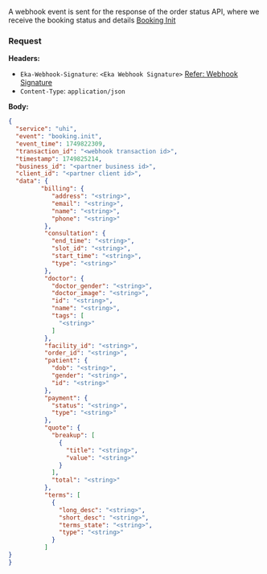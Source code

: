 A webhook event is sent for the response of the order status API, where we receive the booking status and details
[Booking Init](https://developer.eka.care/api-reference/user-app/abdm-connect/phys-cons/init)



### Request
**Headers:**

- `Eka-Webhook-Signature`: `<Eka Webhook Signature>`  [Refer: Webhook Signature](/api-reference/connect/webhooks/webhook-signature)
- `Content-Type`: `application/json`

**Body:**

```json
{
  "service": "uhi",
  "event": "booking.init",
  "event_time": 1749822309,
  "transaction_id": "<webhook transaction id>",
  "timestamp": 1749825214,
  "business_id": "<partner business id>",
  "client_id": "<partner client id>",
  "data": {
         "billing": {
            "address": "<string>",
            "email": "<string>",
            "name": "<string>",
            "phone": "<string>"
          },
          "consultation": {
            "end_time": "<string>",
            "slot_id": "<string>",
            "start_time": "<string>",
            "type": "<string>"
          },
          "doctor": {
            "doctor_gender": "<string>",
            "doctor_image": "<string>",
            "id": "<string>",
            "name": "<string>",
            "tags": [
              "<string>"
            ]
          },
          "facility_id": "<string>",
          "order_id": "<string>",
          "patient": {
            "dob": "<string>",
            "gender": "<string>",
            "id": "<string>"
          },
          "payment": {
            "status": "<string>",
            "type": "<string>"
          },
          "quote": {
            "breakup": [
              {
                "title": "<string>",
                "value": "<string>"
              }
            ],
            "total": "<string>"
          },
          "terms": [
            {
              "long_desc": "<string>",
              "short_desc": "<string>",
              "terms_state": "<string>",
              "type": "<string>"
            }
          ]
}
}
```
